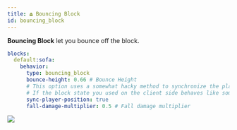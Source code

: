 ```yaml
---
title: ⏏️ Bouncing Block
id: bouncing_block
---
```


**Bouncing Block** let you bounce off the block.

```yml
blocks:
  default:sofa:
    behavior:
      type: bouncing_block
      bounce-height: 0.66 # Bounce Height
      # This option uses a somewhat hacky method to synchronize the player's position.
      # If the block state you used on the client side behaves like some vanilla bouncing blocks (such as beds or slime blocks), you can set this to false.
      sync-player-position: true
      fall-damage-multiplier: 0.5 # Fall damage multiplier
```

![](/img/bouncing_block.png)
